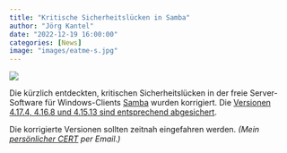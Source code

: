 ```yaml
---
title: "Kritische Sicherheitslücken in Samba"
author: "Jörg Kantel"
date: "2022-12-19 16:00:00"
categories: [News]
image: "images/eatme-s.jpg"
---
```


[![](images/eatme.jpg)](https://www.surfaceview.co.uk/storage/image/BLI0018.jpg)

Die kürzlich entdeckten, kritischen Sicherheitslücken in der freie Server-Software für Windows-Clients [Samba](https://de.wikipedia.org/wiki/Samba_(Software)) wurden korrigiert. Die [Versionen 4.17.4, 4.16.8 und 4.15.13 sind entsprechend abgesichert](https://www.samba.org/samba/history/security.html).

Die korrigierte Versionen sollten zeitnah eingefahren werden. *(Mein [persönlicher CERT](http://www.gwdg.de/~mreiman1/) per Email.)*